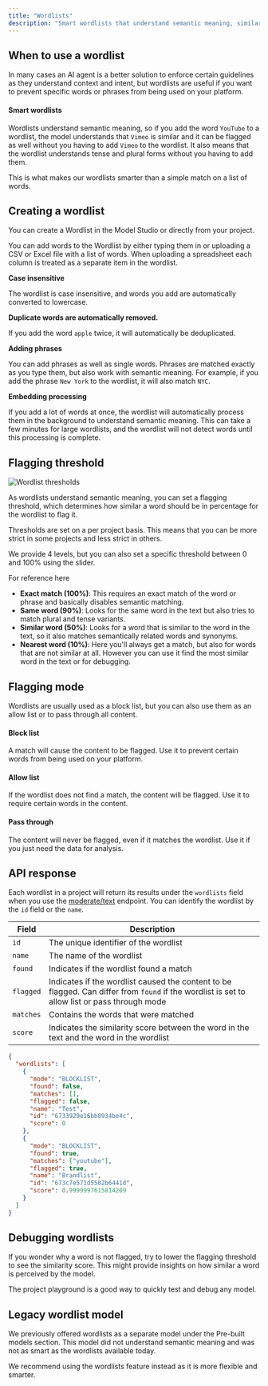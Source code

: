 ```yaml
---
title: "Wordlists"
description: "Smart wordlists that understand semantic meaning, similar words, and obfuscations"
---
```


## When to use a wordlist

In many cases an AI agent is a better solution to enforce certain guidelines as they understand context and intent, but wordlists are useful if you want to prevent specific words or phrases from being used on your platform.

#### Smart wordlists

Wordlists understand semantic meaning, so if you add the word `YouTube` to a wordlist, the model understands that `Vimeo` is similar and it can be flagged as well without you having to add `Vimeo` to the wordlist. It also means that the wordlist understands tense and plural forms without you having to add them.

This is what makes our wordlists smarter than a simple match on a list of words.

## Creating a wordlist

You can create a Wordlist in the Model Studio or directly from your project.

You can add words to the Wordlist by either typing them in or uploading a CSV or Excel file with a list of words. When uploading a spreadsheet each column is treated as a separate item in the wordlist.

**Case insensitive**

The wordlist is case insensitive, and words you add are automatically converted to lowercase.

**Duplicate words are automatically removed.**

If you add the word `apple` twice, it will automatically be deduplicated.

**Adding phrases**

You can add phrases as well as single words. Phrases are matched exactly as you type them, but also work with semantic meaning. For example, if you add the phrase `New York` to the wordlist, it will also match `NYC`.

**Embedding processing**

If you add a lot of words at once, the wordlist will automatically process them in the background to understand semantic meaning. This can take a few minutes for large wordlists, and the wordlist will not detect words until this processing is complete.

## Flagging threshold

<Frame>
  <img
    className="block "
    src="/images/wordlist-threshold.png"
    alt="Wordlist thresholds"
  />
</Frame>

As wordlists understand semantic meaning, you can set a flagging threshold, which determines how similar a word should be in percentage for the wordlist to flag it.

Thresholds are set on a per project basis. This means that you can be more strict in some projects and less strict in others.

We provide 4 levels, but you can also set a specific threshold between 0 and 100% using the slider.

For reference here

- **Exact match (100%)**: This requires an exact match of the word or phrase and basically disables semantic matching.
- **Same word (90%)**: Looks for the same word in the text but also tries to match plural and tense variants.
- **Similar word (50%)**: Looks for a word that is similar to the word in the text, so it also matches semantically related words and synonyms.
- **Nearest word (10%)**: Here you'll always get a match, but also for words that are not similar at all. However you can use it find the most similar word in the text or for debugging.

## Flagging mode

Wordlists are usually used as a block list, but you can also use them as an allow list or to pass through all content.

#### Block list

A match will cause the content to be flagged. Use it to prevent certain words from being used on your platform.

#### Allow list

If the wordlist does not find a match, the content will be flagged. Use it to require certain words in the content.

#### Pass through

The content will never be flagged, even if it matches the wordlist. Use it if you just need the data for analysis.

## API response

Each wordlist in a project will return its results under the `wordlists` field when you use the [moderate/text](/api-reference/analyze-text) endpoint. You can identify the wordlist by the `id` field or the `name`.

| Field     | Description                                                                                                                                   |
| --------- | --------------------------------------------------------------------------------------------------------------------------------------------- |
| `id`      | The unique identifier of the wordlist                                                                                                         |
| `name`    | The name of the wordlist                                                                                                                      |
| `found`   | Indicates if the wordlist found a match                                                                                                       |
| `flagged` | Indicates if the wordlist caused the content to be flagged. Can differ from `found` if the wordlist is set to allow list or pass through mode |
| `matches` | Contains the words that were matched                                                                                                          |
| `score`   | Indicates the similarity score between the word in the text and the word in the wordlist                                                      |

```json Response example
{
  "wordlists": [
    {
      "mode": "BLOCKLIST",
      "found": false,
      "matches": [],
      "flagged": false,
      "name": "Test",
      "id": "6733929e16bb8934be4c",
      "score": 0
    },
    {
      "mode": "BLOCKLIST",
      "found": true,
      "matches": ["youtube"],
      "flagged": true,
      "name": "Brandlist",
      "id": "673c7e571d5502b6441d",
      "score": 0.9999997615814209
    }
  ]
}
```

## Debugging wordlists

If you wonder why a word is not flagged, try to lower the flagging threshold to see the similarity score. This might provide insights on how similar a word is perceived by the model.

The project playground is a good way to quickly test and debug any model.

## Legacy wordlist model

We previously offered wordlists as a separate model under the Pre-built models section. This model did not understand semantic meaning and was not as smart as the wordlists available today.

We recommend using the wordlists feature instead as it is more flexible and smarter.
